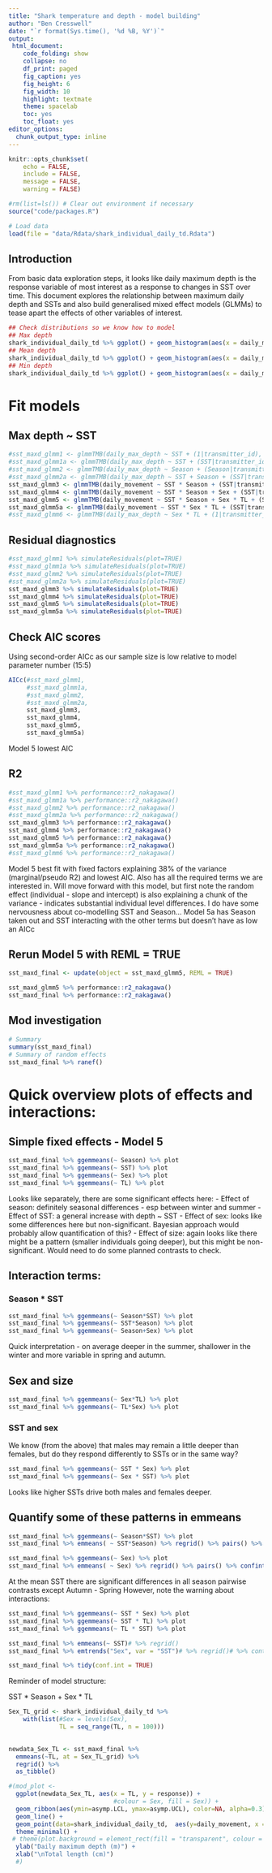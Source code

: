 ```yaml
---
title: "Shark temperature and depth - model building"
author: "Ben Cresswell"
date: "`r format(Sys.time(), '%d %B, %Y')`"
output: 
 html_document:
    code_folding: show
    collapse: no
    df_print: paged
    fig_caption: yes
    fig_height: 6
    fig_width: 10
    highlight: textmate
    theme: spacelab
    toc: yes
    toc_float: yes
editor_options: 
  chunk_output_type: inline
---
```



```r
knitr::opts_chunk$set(
	echo = FALSE,
	include = FALSE,
	message = FALSE,
	warning = FALSE)
```


```r
#rm(list=ls()) # Clear out environment if necessary
source("code/packages.R")
```


```r
# Load data
load(file = "data/Rdata/shark_individual_daily_td.Rdata")
```


## Introduction

From basic data exploration steps, it looks like daily maximum depth is the response variable of most interest as a response to changes in SST over time. This document explores the relationship between maximum daily depth and SSTs and also build generalised mixed effect models (GLMMs) to tease apart the effects of other variables of interest.


```r
## Check distributions so we know how to model
## Max depth
shark_individual_daily_td %>% ggplot() + geom_histogram(aes(x = daily_max_depth))
## Mean depth
shark_individual_daily_td %>% ggplot() + geom_histogram(aes(x = daily_mean_depth))
## Min depth
shark_individual_daily_td %>% ggplot() + geom_histogram(aes(x = daily_max_depth))
```




# Fit models


## Max depth ~ SST
```r
#sst_maxd_glmm1 <- glmmTMB(daily_max_depth ~ SST + (1|transmitter_id), data = shark_individual_daily_td, family = tweedie(), REML = FALSE) # Too simple (only random slope)
#sst_maxd_glmm1a <- glmmTMB(daily_max_depth ~ SST + (SST|transmitter_id), data = shark_individual_daily_td, family = tweedie(), REML = FALSE) # Too simple? Gets at the SST story though
#sst_maxd_glmm2 <- glmmTMB(daily_max_depth ~ Season + (Season|transmitter_id), data = shark_individual_daily_td, family = tweedie(), REML = FALSE) # Too simple - def needs SST in there
#sst_maxd_glmm2a <- glmmTMB(daily_max_depth ~ SST + Season + (SST|transmitter_id), data = shark_individual_daily_td, family = tweedie(), REML = FALSE) # Too simple - need SST * season
sst_maxd_glmm3 <- glmmTMB(daily_movement ~ SST * Season + (SST|transmitter_id), data = shark_individual_daily_td, family = tweedie(), REML = FALSE)
sst_maxd_glmm4 <- glmmTMB(daily_movement ~ SST * Season + Sex + (SST|transmitter_id), data = shark_individual_daily_td, family = tweedie(), REML = FALSE)
sst_maxd_glmm5 <- glmmTMB(daily_movement ~ SST * Season + Sex * TL + (SST|transmitter_id), data = shark_individual_daily_td, family = tweedie(), REML = FALSE)
sst_maxd_glmm5a <- glmmTMB(daily_movement ~ SST * Sex * TL + (SST|transmitter_id), data = shark_individual_daily_td, family = tweedie(), REML = FALSE)
#sst_maxd_glmm6 <- glmmTMB(daily_max_depth ~ Sex * TL + (1|transmitter_id), data = shark_individual_daily_td, family = tweedie(), REML = FALSE)

```

## Residual diagnostics
```r
#sst_maxd_glmm1 %>% simulateResiduals(plot=TRUE)
#sst_maxd_glmm1a %>% simulateResiduals(plot=TRUE)
#sst_maxd_glmm2 %>% simulateResiduals(plot=TRUE)
#sst_maxd_glmm2a %>% simulateResiduals(plot=TRUE)
sst_maxd_glmm3 %>% simulateResiduals(plot=TRUE)
sst_maxd_glmm4 %>% simulateResiduals(plot=TRUE)
sst_maxd_glmm5 %>% simulateResiduals(plot=TRUE)
sst_maxd_glmm5a %>% simulateResiduals(plot=TRUE)
```
## Check AIC scores
Using second-order AICc as our sample size is low relative to model parameter number (15:5)
```r
AICc(#sst_maxd_glmm1, 
     #sst_maxd_glmm1a, 
     #sst_maxd_glmm2, 
     #sst_maxd_glmm2a, 
     sst_maxd_glmm3, 
     sst_maxd_glmm4, 
     sst_maxd_glmm5, 
     sst_maxd_glmm5a)
```
Model 5 lowest AIC

## R2
```r
#sst_maxd_glmm1 %>% performance::r2_nakagawa()
#sst_maxd_glmm1a %>% performance::r2_nakagawa()
#sst_maxd_glmm2 %>% performance::r2_nakagawa()
#sst_maxd_glmm2a %>% performance::r2_nakagawa()
sst_maxd_glmm3 %>% performance::r2_nakagawa()
sst_maxd_glmm4 %>% performance::r2_nakagawa()
sst_maxd_glmm5 %>% performance::r2_nakagawa()
sst_maxd_glmm5a %>% performance::r2_nakagawa()
#sst_maxd_glmm6 %>% performance::r2_nakagawa()
```
Model 5 best fit with fixed factors explaining 38% of the variance (marginal/pseudo R2) and lowest AIC. Also has all the required terms we are interested in. Will move forward with this model, but first note the random effect (individual - slope and intercept) is also explaining a chunk of the variance - indicates substantial individual level differences. I do have some nervousness about co-modelling SST and Season... Model 5a has Season taken out and SST interacting with the other terms but doesn't have as low an AICc

## Rerun Model 5 with REML = TRUE
```r
sst_maxd_final <- update(object = sst_maxd_glmm5, REML = TRUE)
```

```r
sst_maxd_glmm5 %>% performance::r2_nakagawa()
sst_maxd_final %>% performance::r2_nakagawa()

```

## Mod investigation
```r
# Summary
summary(sst_maxd_final)
# Summary of random effects
sst_maxd_final %>% ranef()
```


# Quick overview plots of effects and interactions:

## Simple fixed effects - Model 5
```r
sst_maxd_final %>% ggemmeans(~ Season) %>% plot
sst_maxd_final %>% ggemmeans(~ SST) %>% plot
sst_maxd_final %>% ggemmeans(~ Sex) %>% plot
sst_maxd_final %>% ggemmeans(~ TL) %>% plot
```
Looks like separately, there are some significant effects here:
- Effect of season: definitely seasonal differences - esp between winter and summer
- Effect of SST: a general increase with depth ~ SST
- Effect of sex: looks like some differences here but non-significant. Bayesian approach would probably allow quantification of this?
- Effect of size: again looks like there might be a pattern (smaller individuals going deeper), but this might be non-significant. Would need to do some planned contrasts to check.


## Interaction terms:

### Season * SST
```r
sst_maxd_final %>% ggemmeans(~ Season*SST) %>% plot
sst_maxd_final %>% ggemmeans(~ SST*Season) %>% plot
sst_maxd_final %>% ggemmeans(~ Season+Sex) %>% plot

```
Quick interpretation - on average deeper in the summer, shallower in the winter and more variable in spring and autumn.

## Sex and size
```r
sst_maxd_final %>% ggemmeans(~ Sex*TL) %>% plot
sst_maxd_final %>% ggemmeans(~ TL*Sex) %>% plot
```


### SST and sex 
We know (from the above) that males may remain a little deeper than females, but do they respond differently to SSTs or in the same way?
```r
sst_maxd_final %>% ggemmeans(~ SST * Sex) %>% plot
sst_maxd_final %>% ggemmeans(~ Sex * SST) %>% plot
```

Looks like higher SSTs drive both males and females deeper.

## Quantify some of these patterns in emmeans

```r
sst_maxd_final %>% ggemmeans(~ Season*SST) %>% plot
sst_maxd_final %>% emmeans( ~ SST*Season) %>% regrid() %>% pairs() %>% confint()

sst_maxd_final %>% ggemmeans(~ Sex) %>% plot
sst_maxd_final %>% emmeans( ~ Sex) %>% regrid() %>% pairs() %>% confint()
```
At the mean SST there are significant differences in all season pairwise contrasts except Autumn - Spring
However, note the warning about interactions:


```r
sst_maxd_final %>% ggemmeans(~ SST * Sex) %>% plot
sst_maxd_final %>% ggemmeans(~ SST * TL) %>% plot
sst_maxd_final %>% ggemmeans(~ TL * SST) %>% plot
```


```r
sst_maxd_final %>% emmeans(~ SST)# %>% regrid()
sst_maxd_final %>% emtrends("Sex", var = "SST")# %>% regrid()# %>% contrast()
```


```r
sst_maxd_final %>% tidy(conf.int = TRUE)
```

Reminder of model structure:

SST * Season + Sex * TL 


```r
Sex_TL_grid <- shark_individual_daily_td %>% 
    with(list(#Sex = levels(Sex),
              TL = seq_range(TL, n = 100)))

  
newdata_Sex_TL <- sst_maxd_final %>% 
  emmeans(~TL, at = Sex_TL_grid) %>% 
  regrid() %>% 
  as_tibble()

#(mod_plot <- 
  ggplot(newdata_Sex_TL, aes(x = TL, y = response)) +
                             #colour = Sex, fill = Sex)) +
  geom_ribbon(aes(ymin=asymp.LCL, ymax=asymp.UCL), color=NA, alpha=0.3) +
  geom_line() +
  geom_point(data=shark_individual_daily_td,  aes(y=daily_movement, x = TL), alpha = 0.4, pch = 21) +
  theme_minimal() +
 # theme(plot.background = element_rect(fill = "transparent", colour = "black", linewidth = 1)) +
  ylab("Daily maximum depth (m)") + 
  xlab("\nTotal length (cm)")
  #)


```








